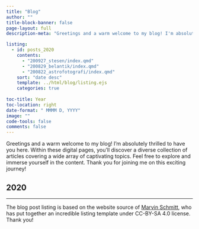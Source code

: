 ```yaml
---
title: "Blog"
author: ""
title-block-banner: false
page-layout: full
description-meta: "Greetings and a warm welcome to my blog! I'm absolutely thrilled to have you here. Within these digital pages, you'll discover a diverse collection of articles covering a wide array of captivating topics. Feel free to explore and immerse yourself in the content. Thank you for joining me on this exciting journey!"

listing:
  - id: posts_2020
    contents: 
      - "200927_stesen/index.qmd"
      - "200829_belantik/index.qmd"
      - "200822_astrofotografi/index.qmd"
    sort: "date desc"
    template: ../html/blog/listing.ejs
    categories: true
    
toc-title: Year
toc-location: right
date-format: " MMMM D, YYYY"
image: ""
code-tools: false
comments: false
---
```


Greetings and a warm welcome to my blog! I'm absolutely thrilled to have you here. Within these digital pages, you'll discover a diverse collection of articles covering a wide array of captivating topics. Feel free to explore and immerse yourself in the content. Thank you for joining me on this exciting journey!

## 2020

:::{#posts_2020}
:::

---

The blog post listing is based on the website source of [Marvin Schmitt](https://www.marvinschmitt.com/), who has put together an incredible listing template under CC-BY-SA 4.0 license. Thank you!